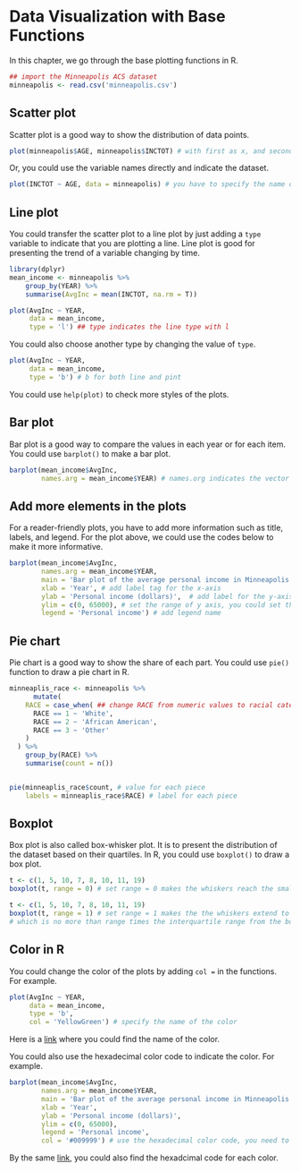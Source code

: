 # Data Visualization with Base Functions

In this chapter, we go through the base plotting functions in R.

```r
## import the Minneapolis ACS dataset
minneapolis <- read.csv('minneapolis.csv')
```


## Scatter plot

Scatter plot is a good way to show the distribution of data points.

```r
plot(minneapolis$AGE, minneapolis$INCTOT) # with first as x, and second as y
```

Or, you could use the variable names directly and indicate the dataset.

```r
plot(INCTOT ~ AGE, data = minneapolis) # you have to specify the name of the data frame here
```


## Line plot

You could transfer the scatter plot to a line plot by just adding a ``type`` variable to indicate that you are plotting a line. Line plot is good for presenting the trend of a variable changing by time.

```r
library(dplyr)
mean_income <- minneapolis %>% 
    group_by(YEAR) %>% 
    summarise(AvgInc = mean(INCTOT, na.rm = T))

plot(AvgInc ~ YEAR,
     data = mean_income,
     type = 'l') ## type indicates the line type with l
```

You could also choose another type by changing the value of ``type``.

```r
plot(AvgInc ~ YEAR,
     data = mean_income,
     type = 'b') # b for both line and pint
```

You could use ``help(plot)`` to check more styles of the plots.

## Bar plot

Bar plot is a good way to compare the values in each year or for each item. You could use ``barplot()`` to make a bar plot.

```r
barplot(mean_income$AvgInc,
        names.arg = mean_income$YEAR) # names.org indicates the vector of names to be plotted under each bar
```


## Add more elements in the plots

For a reader-friendly plots, you have to add more information such as title, labels, and legend. For the plot above, we could use the codes below to make it more informative.

```r
barplot(mean_income$AvgInc,
        names.arg = mean_income$YEAR,
        main = 'Bar plot of the average personal income in Minneapolis (2010-2019)', # add title for the plot
        xlab = 'Year', # add label tag for the x-axis
        ylab = 'Personal income (dollars)',  # add label for the y-axis
        ylim = c(0, 65000), # set the range of y axis, you could set the range of x axis with xlim
        legend = 'Personal income') # add legend name
```

## Pie chart

Pie chart is a good way to show the share of each part. You could use ``pie()`` function to draw a pie chart in R.

```r
minneaplis_race <- minneapolis %>% 
      mutate(
    RACE = case_when( ## change RACE from numeric values to racial categories
      RACE == 1 ~ 'White',
      RACE == 2 ~ 'African American',
      RACE == 3 ~ 'Other'
    )
  ) %>% 
    group_by(RACE) %>% 
    summarise(count = n())


pie(minneaplis_race$count, # value for each piece
    labels = minneaplis_race$RACE) # label for each piece
```

## Boxplot

Box plot is also called box-whisker plot. It is to present the distribution of the dataset based on their quartiles. In R, you could use ``boxplot()`` to draw a box plot.

```r
t <- c(1, 5, 10, 7, 8, 10, 11, 19)
boxplot(t, range = 0) # set range = 0 makes the whiskers reach the smallest and largest values in the dataset
```

```r
t <- c(1, 5, 10, 7, 8, 10, 11, 19)
boxplot(t, range = 1) # set range = 1 makes the the whiskers extend to the most extreme data point 
# which is no more than range times the interquartile range from the box
```

## Color in R

You could change the color of the plots by adding ``col = `` in the functions. For example.

```r
plot(AvgInc ~ YEAR,
     data = mean_income,
     type = 'b',
     col = 'YellowGreen') # specify the name of the color
```

Here is a [link](https://html-color-codes.info/color-names/) where you could find the name of the color.

You could also use the hexadecimal color code to indicate the color. For example.

```r
barplot(mean_income$AvgInc,
        names.arg = mean_income$YEAR,
        main = 'Bar plot of the average personal income in Minneapolis (2010-2019)',
        xlab = 'Year', 
        ylab = 'Personal income (dollars)',
        ylim = c(0, 65000),
        legend = 'Personal income',
        col = '#009999') # use the hexadecimal color code, you need to start it with the hash tag
```

By the same [link](https://html-color-codes.info/color-names/), you could also find the hexadcimal code for each color.
